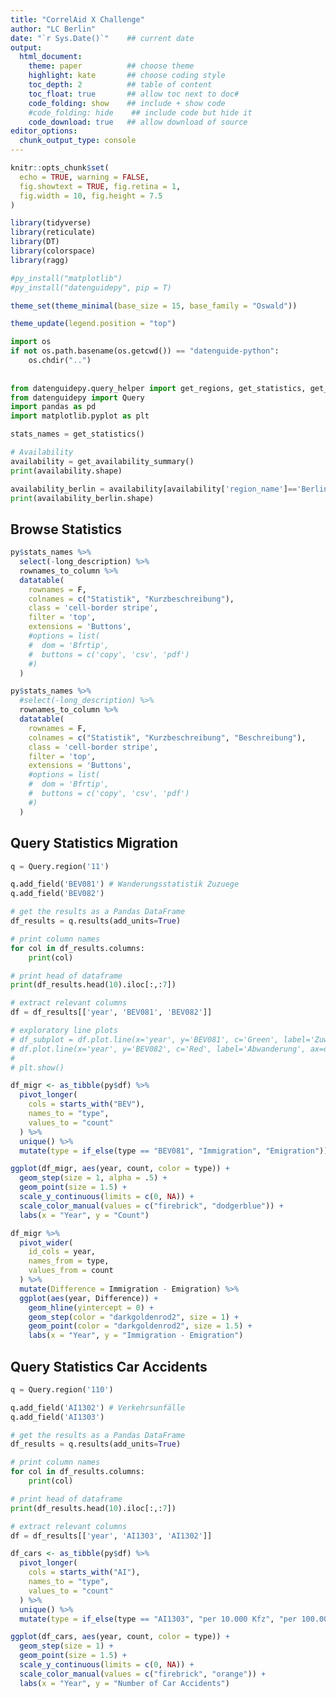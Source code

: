 ```yaml
---
title: "CorrelAid X Challenge"
author: "LC Berlin"
date: "`r Sys.Date()`"    ## current date
output:
  html_document:
    theme: paper          ## choose theme
    highlight: kate       ## choose coding style
    toc_depth: 2          ## table of content
    toc_float: true       ## allow toc next to doc#
    code_folding: show    ## include + show code
    #code_folding: hide    ## include code but hide it
    code_download: true   ## allow download of source
editor_options:
  chunk_output_type: console
---
```


```r
knitr::opts_chunk$set(
  echo = TRUE, warning = FALSE, 
  fig.showtext = TRUE, fig.retina = 1,
  fig.width = 10, fig.height = 7.5
)
```

```r
library(tidyverse)
library(reticulate)
library(DT)
library(colorspace)
library(ragg)

#py_install("matplotlib")
#py_install("datenguidepy", pip = T)

theme_set(theme_minimal(base_size = 15, base_family = "Oswald"))

theme_update(legend.position = "top")
```

```python
import os
if not os.path.basename(os.getcwd()) == "datenguide-python":
    os.chdir("..")
    
    
from datenguidepy.query_helper import get_regions, get_statistics, get_availability_summary
from datenguidepy import Query
import pandas as pd
import matplotlib.pyplot as plt
```

```python
stats_names = get_statistics()

# Availability
availability = get_availability_summary()
print(availability.shape)

availability_berlin = availability[availability['region_name']=='Berlin']
print(availability_berlin.shape)
```

## Browse Statistics

```r
py$stats_names %>%
  select(-long_description) %>% 
  rownames_to_column %>% 
  datatable(
    rownames = F,
    colnames = c("Statistik", "Kurzbeschreibung"),
    class = 'cell-border stripe',
    filter = 'top',
    extensions = 'Buttons',
    #options = list(
    #  dom = 'Bfrtip',
    #  buttons = c('copy', 'csv', 'pdf')
    #)
  )
```

```r
py$stats_names %>%
  #select(-long_description) %>% 
  rownames_to_column %>% 
  datatable(
    rownames = F,
    colnames = c("Statistik", "Kurzbeschreibung", "Beschreibung"),
    class = 'cell-border stripe',
    filter = 'top',
    extensions = 'Buttons',
    #options = list(
    #  dom = 'Bfrtip',
    #  buttons = c('copy', 'csv', 'pdf')
    #)
  )
```

## Query Statistics Migration

```python
q = Query.region('11')

q.add_field('BEV081') # Wanderungsstatistik Zuzuege
q.add_field('BEV082')

# get the results as a Pandas DataFrame
df_results = q.results(add_units=True)

# print column names
for col in df_results.columns:
    print(col)

# print head of dataframe
print(df_results.head(10).iloc[:,:7])

# extract relevant columns
df = df_results[['year', 'BEV081', 'BEV082']]

# exploratory line plots
# df_subplot = df.plot.line(x='year', y='BEV081', c='Green', label='Zuwanderung')
# df.plot.line(x='year', y='BEV082', c='Red', label='Abwanderung', ax=df_subplot)
# 
# plt.show()
```

```r
df_migr <- as_tibble(py$df) %>% 
  pivot_longer(
    cols = starts_with("BEV"),
    names_to = "type",
    values_to = "count"
  ) %>% 
  unique() %>% 
  mutate(type = if_else(type == "BEV081", "Immigration", "Emigration"))

ggplot(df_migr, aes(year, count, color = type)) +
  geom_step(size = 1, alpha = .5) +
  geom_point(size = 1.5) +
  scale_y_continuous(limits = c(0, NA)) +
  scale_color_manual(values = c("firebrick", "dodgerblue")) +
  labs(x = "Year", y = "Count")

df_migr %>% 
  pivot_wider(
    id_cols = year,
    names_from = type,
    values_from = count
  ) %>% 
  mutate(Difference = Immigration - Emigration) %>% 
  ggplot(aes(year, Difference)) +
    geom_hline(yintercept = 0) +
    geom_step(color = "darkgoldenrod2", size = 1) +
    geom_point(color = "darkgoldenrod2", size = 1.5) +
    labs(x = "Year", y = "Immigration - Emigration")
```

## Query Statistics Car Accidents

```python
q = Query.region('110')

q.add_field('AI1302') # Verkehrsunfälle
q.add_field('AI1303')

# get the results as a Pandas DataFrame
df_results = q.results(add_units=True)

# print column names
for col in df_results.columns:
    print(col)

# print head of dataframe
print(df_results.head(10).iloc[:,:7])

# extract relevant columns
df = df_results[['year', 'AI1303', 'AI1302']]
```

```r
df_cars <- as_tibble(py$df) %>% 
  pivot_longer(
    cols = starts_with("AI"),
    names_to = "type",
    values_to = "count"
  ) %>% 
  unique() %>% 
  mutate(type = if_else(type == "AI1303", "per 10.000 Kfz", "per 100.000 inhabitants"))

ggplot(df_cars, aes(year, count, color = type)) +
  geom_step(size = 1) +
  geom_point(size = 1.5) +
  scale_y_continuous(limits = c(0, NA)) +
  scale_color_manual(values = c("firebrick", "orange")) +
  labs(x = "Year", y = "Number of Car Accidents")
```